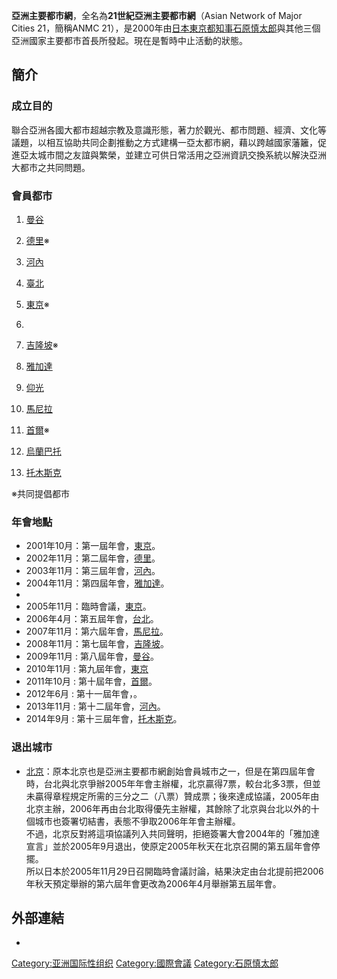 '''亞洲主要都市網'''，全名為'''21世紀亞洲主要都市網'''（Asian Network of Major Cities 21，簡稱ANMC 21），是2000年由[[日本|日本]][[東京都|東京都]][[知事|知事]][[石原慎太郎|石原慎太郎]]與其他三個亞洲國家主要都市首長所發起。現在是暫時中止活動的狀態。

==簡介==
===成立目的===
聯合亞洲各國大都市超越宗教及意識形態，著力於觀光、都市問題、經濟、文化等議題，以相互協助共同企劃推動之方式建構一亞太都市網，藉以跨越國家藩籬，促進亞太城市間之友誼與繁榮，並建立可供日常活用之亞洲資訊交換系統以解決亞洲大都市之共同問題。

===會員都市===
#{{THA}}[[曼谷|曼谷]]
#{{IND}}[[德里|德里]]※
#{{VNM}}[[河內|河內]]
#{{ROC}}[[臺北|臺北]]
#{{JPN}}[[東京|東京]]※
#{{SGP}}
#{{MYS}}[[吉隆坡|吉隆坡]]※
#{{IDN}}[[雅加達|雅加達]]
#{{MMR}}[[仰光|仰光]]
#{{PHI}}[[馬尼拉|馬尼拉]]
#{{ROK-KOR}}[[首爾|首爾]]※
#{{MNG}}[[烏蘭巴托|烏蘭巴托]]
#{{RUS}}[[托木斯克|托木斯克]]
※共同提倡都市

===年會地點===
*2001年10月：第一屆年會，{{JPN}}[[東京|東京]]。
*2002年11月：第二屆年會，{{IND}}[[德里|德里]]。
*2003年11月：第三屆年會，{{VNM}}[[河內|河內]]。
*2004年11月：第四屆年會，{{IDN}}[[雅加達|雅加達]]。
*{{fontcolor|red|2005年10月：}}{{fontcolor|red|第五屆年會，{{PRC}}[[北京|北京]]（未舉辦）。}}
*2005年11月：臨時會議，{{JPN}}[[東京|東京]]。
*2006年4月：第五屆年會，{{ROC}}[[台北市|台北]]。
*2007年11月：第六屆年會，{{PHI}}[[馬尼拉|馬尼拉]]。
*2008年11月：第七屆年會，{{MYS}}[[吉隆坡|吉隆坡]]。
*2009年11月 : 第八屆年會，{{THA}}[[曼谷|曼谷]]。
*2010年11月 : 第九屆年會，{{JPN}}[[東京|東京]]
*2011年10月 : 第十屆年會，{{ROK}}[[首爾|首爾]]。
*2012年6月 : 第十一屆年會，{{SGP}}。
*2013年11月 : 第十二屆年會，{{VNM}}[[河內|河內]]。
*2014年9月 : 第十三屆年會，{{RUS}}[[托木斯克|托木斯克]]。

===退出城市===
*{{PRC}}[[北京|北京]]：原本北京也是亞洲主要都市網創始會員城市之一，但是在第四屆年會時，台北與北京爭辦2005年年會主辦權，北京贏得7票，較台北多3票，但並未贏得章程規定所需的三分之二（八票）贊成票；後來達成協議，2005年由北京主辦，2006年再由台北取得優先主辦權，其餘除了北京與台北以外的十個城市也簽署切結書，表態不爭取2006年年會主辦權。<br>不過，北京反對將這項協議列入共同聲明，拒絕簽署大會2004年的「雅加達宣言」並於2005年9月退出，使原定2005年秋天在北京召開的第五屆年會停擺。<br>所以日本於2005年11月29日召開臨時會議討論，結果決定由台北提前把2006年秋天預定舉辦的第六屆年會更改為2006年4月舉辦第五屆年會。

==外部連結==
*[https://web.archive.org/web/20060214003549/http://www.chijihon.metro.tokyo.jp/asianet/ {{lang|ja|アジア大都市ネットワーク21}}]{{ja}}{{en}}

[[Category:亚洲国际性组织|Category:亚洲国际性组织]]
[[Category:國際會議|Category:國際會議]]
[[Category:石原慎太郎|Category:石原慎太郎]]